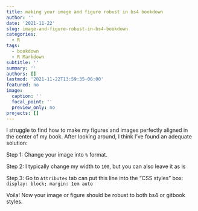 ```yaml
---
title: making your image and figure robust in bs4 bookdown
author: ''
date: '2021-11-22'
slug: image-and-figure-robust-in-bs4-bookdown
categories:
  - R
tags:
  - bookdown
  - R Markdown
subtitle: ''
summary: ''
authors: []
lastmod: '2021-11-22T13:59:35-06:00'
featured: no
image:
  caption: ''
  focal_point: ''
  preview_only: no
projects: []
---
```


I struggle to find how to make my figures and images perfectly aligned in the center of my book. After looking around, I think I've found an adequate solution: 

Step 1: Change your image into `%` format. 

Step 2: I typically change my width to `100`, but you can also leave it as is

Step 3: Go to `Attributes` tab can put this line into the "CSS styles" box: `display: block; margin: 1em auto`

Voila! Now your image or figure should be robust to both bs4 or gitbook styles. 